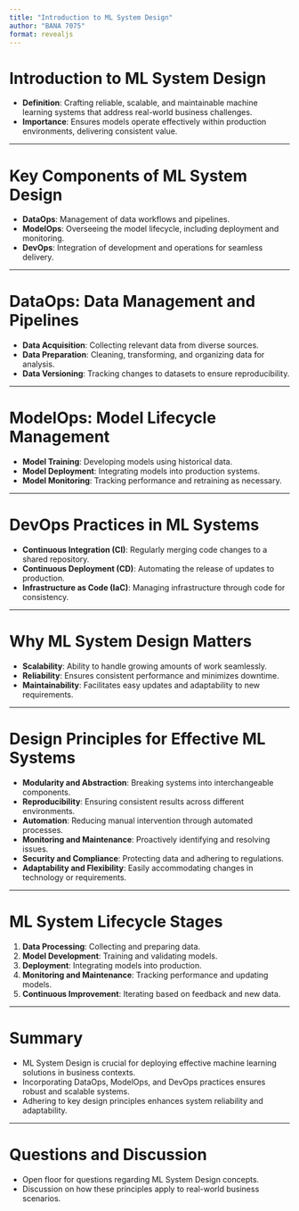 ```yaml
---
title: "Introduction to ML System Design"
author: "BANA 7075"
format: revealjs
---
```


# Introduction to ML System Design

- **Definition**: Crafting reliable, scalable, and maintainable machine learning systems that address real-world business challenges.
- **Importance**: Ensures models operate effectively within production environments, delivering consistent value.

---

# Key Components of ML System Design

- **DataOps**: Management of data workflows and pipelines.
- **ModelOps**: Overseeing the model lifecycle, including deployment and monitoring.
- **DevOps**: Integration of development and operations for seamless delivery.

---

# DataOps: Data Management and Pipelines

- **Data Acquisition**: Collecting relevant data from diverse sources.
- **Data Preparation**: Cleaning, transforming, and organizing data for analysis.
- **Data Versioning**: Tracking changes to datasets to ensure reproducibility.

---

# ModelOps: Model Lifecycle Management

- **Model Training**: Developing models using historical data.
- **Model Deployment**: Integrating models into production systems.
- **Model Monitoring**: Tracking performance and retraining as necessary.

---

# DevOps Practices in ML Systems

- **Continuous Integration (CI)**: Regularly merging code changes to a shared repository.
- **Continuous Deployment (CD)**: Automating the release of updates to production.
- **Infrastructure as Code (IaC)**: Managing infrastructure through code for consistency.

---

# Why ML System Design Matters

- **Scalability**: Ability to handle growing amounts of work seamlessly.
- **Reliability**: Ensures consistent performance and minimizes downtime.
- **Maintainability**: Facilitates easy updates and adaptability to new requirements.

---

# Design Principles for Effective ML Systems

- **Modularity and Abstraction**: Breaking systems into interchangeable components.
- **Reproducibility**: Ensuring consistent results across different environments.
- **Automation**: Reducing manual intervention through automated processes.
- **Monitoring and Maintenance**: Proactively identifying and resolving issues.
- **Security and Compliance**: Protecting data and adhering to regulations.
- **Adaptability and Flexibility**: Easily accommodating changes in technology or requirements.

---

# ML System Lifecycle Stages

1. **Data Processing**: Collecting and preparing data.
2. **Model Development**: Training and validating models.
3. **Deployment**: Integrating models into production.
4. **Monitoring and Maintenance**: Tracking performance and updating models.
5. **Continuous Improvement**: Iterating based on feedback and new data.

---

# Summary

- ML System Design is crucial for deploying effective machine learning solutions in business contexts.
- Incorporating DataOps, ModelOps, and DevOps practices ensures robust and scalable systems.
- Adhering to key design principles enhances system reliability and adaptability.

---

# Questions and Discussion

- Open floor for questions regarding ML System Design concepts.
- Discussion on how these principles apply to real-world business scenarios.

